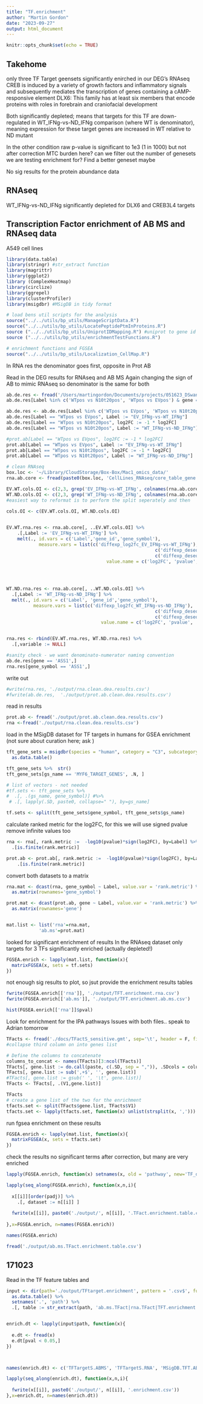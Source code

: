 ```yaml
---
title: "TF.enrichment"
author: "Martin Gordon"
date: "2023-09-27"
output: html_document
---
```


```r
knitr::opts_chunk$set(echo = TRUE)
```

## Takehome 
only three TF Target geensets significantly enirched in our DEG's RNAseq
CREB is induced by a variety of growth factors and inflammatory signals and subsequently mediates the transcription of genes containing a cAMP-responsive element
DLX6: This family has at least six members that encode proteins with roles in forebrain and craniofacial development

Both significantly depleted; means that targets for this TF are down-regulated in WT_IFNg-vs-ND_IFNg comparison (where WT is denominator), meaning expression for these target genes are increased in WT relative to ND mutant

In the other condition raw p-value is significant to 1e3 (1 in 1000) but not after correction
MTC burden here? can we filter out the number of genesets we are testing enrichment for? Find a better geneset maybe

No sig results for the protein abundance data

RNAseq
---
WT_IFNg-vs-ND_IFNg	significantly depleted for DLX6 and CREB3L4 targets


## Transcription Factor enrichment of AB MS and RNAseq data
A549 cell lines

```r
library(data.table)
library(stringr) #str_extract function 
library(magrittr)
library(ggplot2)
library (ComplexHeatmap)
library(circlize)
library(ggrepel)
library(clusterProfiler)
library(msigdbr) #MSigDB in tidy format

# load bens util scripts for the analysis
source("../../utils/bp_utils/ManageScriptData.R")
source("../../utils/bp_utils/LocatePeptidePtmInProteins.R")
source ("../../utils/bp_utils/UniprotIDMapping.R") #uniprot to gene id mapping
source ("../../utils/bp_utils/enrichmentTestFunctions.R")

# enrichment functions and FGSEA 
source("../../utils/bp_utils/Localization_CellMap.R")

```

In RNA res the denominator goes first, opposite in Prot AB

Read in the DEG results for RNAseq and AB MS
Again changing the sign of AB to mimic RNAseq so denominator is the same for both

```r
ab.de.res <- fread('/Users/martingordon/Documents/projects/051623_DSwaney/CellLines_Abundance/tables/2023_05_25_msstats_groupcomparisons.csv.gz')
ab.de.res[Label %in% c('WTpos vs N10t20pos', 'WTpos vs EVpos') & gene == 'ASS1',]

ab.de.res <- ab.de.res[Label %in% c('WTpos vs EVpos', 'WTpos vs N10t20pos'),]
ab.de.res[Label == "WTpos vs EVpos", Label := "EV_IFNg-vs-WT_IFNg"]
ab.de.res[Label == "WTpos vs N10t20pos", log2FC := -1 * log2FC]
ab.de.res[Label == "WTpos vs N10t20pos", Label := "WT_IFNg-vs-ND_IFNg"]

#prot.ab[Label == "WTpos vs EVpos", log2FC := -1 * log2FC]
prot.ab[Label == "WTpos vs EVpos", Label := "EV_IFNg-vs-WT_IFNg"]
prot.ab[Label == "WTpos vs N10t20pos", log2FC := -1 * log2FC]
prot.ab[Label == "WTpos vs N10t20pos", Label := "WT_IFNg-vs-ND_IFNg"]

# clean RNAseq
box.loc <- '~/Library/CloudStorage/Box-Box/Mac1_omics_data/'
rna.ab.core <- fread(paste0(box.loc, 'CellLines_RNAseq/core_table_gene.xls.gz'), fill=T)

EV.WT.cols.OI <- c(2,3, grep('EV_IFNg-vs-WT_IFNg', colnames(rna.ab.core)))
WT.ND.cols.OI <- c(2,3, grep('WT_IFNg-vs-ND_IFNg', colnames(rna.ab.core)))
#easiest way to reformat is to perform the split seperately and then 

cols.OI <- c(EV.WT.cols.OI, WT.ND.cols.OI)

  
EV.WT.rna.res <- rna.ab.core[, ..EV.WT.cols.OI] %>% 
    .[,Label := 'EV_IFNg-vs-WT_IFNg'] %>% 
    melt(., id.vars = c('Label','gene_id','gene_symbol'), 
            measure.vars = list(c('diffexp_log2fc_EV_IFNg-vs-WT_IFNg'), 
                                                       c('diffexp_deseq2_pvalue_EV_IFNg-vs-WT_IFNg'),
                                                       c('diffexp_deseq2_qvalue_EV_IFNg-vs-WT_IFNg')),
                                     value.name = c('log2FC', 'pvalue', 'qvalue'))
  
  


WT.ND.rna.res <- rna.ab.core[, ..WT.ND.cols.OI] %>% 
  .[,Label := 'WT_IFNg-vs-ND_IFNg'] %>% 
  melt(., id.vars = c('Label', 'gene_id','gene_symbol'), 
          measure.vars = list(c('diffexp_log2fc_WT_IFNg-vs-ND_IFNg'), 
                                                       c('diffexp_deseq2_pvalue_WT_IFNg-vs-ND_IFNg'),
                                                       c('diffexp_deseq2_qvalue_WT_IFNg-vs-ND_IFNg')),
                                   value.name = c('log2FC', 'pvalue', 'qvalue'))


rna.res <- rbind(EV.WT.rna.res, WT.ND.rna.res) %>% 
  .[,variable := NULL]

#sanity check - we want denominato-numerator naming convention
ab.de.res[gene == 'ASS1',]
rna.res[gene_symbol == 'ASS1',]

```
write out 

```r
#write(rna.res, './output/rna.clean.dea.results.csv')
#fwrite(ab.de.res,  './output/prot.ab.clean.dea.results.csv')
```

read in results 

```r
prot.ab <- fread('./output/prot.ab.clean.dea.results.csv')
rna <-fread('./output/rna.clean.dea.results.csv')
```

load in the MSigDB dataset for TF targets in humans for GSEA enrichment  
(not sure about curation here; ask )

```r
tft_gene_sets = msigdbr(species = "human", category = "C3", subcategory = "TFT:GTRD") %>% 
  as.data.table()

tft_gene_sets %>%  str()
tft_gene_sets[gs_name == 'MYF6_TARGET_GENES', .N, ]

# list of vectors - not needed
#tf.sets <- tft_gene_sets %>%  
#  .[, .(gs_name, gene_symbol)] #%>% 
 # .[, lapply(.SD, paste0, collapse=" "), by=gs_name]

tf.sets <- split(tft_gene_sets$gene_symbol, tft_gene_sets$gs_name)
```

calculate ranked metric for the log2FC, for this we will use signed pvalue
remove infinite values too 

```r
rna <- rna[, rank.metric :=  -log10(pvalue)*sign(log2FC), by=Label] %>% 
  .[is.finite(rank.metric)]

prot.ab <- prot.ab[, rank.metric :=  -log10(pvalue)*sign(log2FC), by=Label] %>% 
    .[is.finite(rank.metric)]
```

convert both datasets to a matrix 
```r

rna.mat <- dcast(rna, gene_symbol ~ Label, value.var = 'rank.metric') %>%  
  as.matrix(rownames='gene_symbol')

prot.mat <- dcast(prot.ab, gene ~ Label, value.var = 'rank.metric') %>% 
  as.matrix(rownames='gene')


mat.list <- list('rna'=rna.mat,
            'ab.ms'=prot.mat)
```

looked for significant enrichment of results 
In the RNAseq dataset only targets for 3 TFs significantly enriched (actually depleted!)

```r
FGSEA.enrich <- lapply(mat.list, function(x){
  matrixFGSEA(x, sets = tf.sets)
})


```
not enough sig results to plot, so jsut provide the enrichment results tables

```r
fwrite(FGSEA.enrich[['rna']], './output/TFT.enrichment.rna.csv')
fwrite(FGSEA.enrich[['ab.ms']], './output/TFT.enrichment.ab.ms.csv')
```

```r
hist(FGSEA.enrich[['rna']]$pval)
```
Look for enrichment for the IPA pathways
Issues with both files.. speak to Adrian tomorrow

```r
TFacts <- fread('./docs/TFactS_sensitive.gmt', sep='\t', header = F, fill=T)
#collapse third column on into genes list

# Define the columns to concatenate
columns_to_concat <- names(TFacts)[3:ncol(TFacts)]
TFacts[, gene.list := do.call(paste, c(.SD, sep = ",")), .SDcols = columns_to_concat]
TFacts[, gene.list := sub(',+$', '', gene.list)]
#TFacts[, gene.list := gsub(' ', '\t', gene.list)]
TFacts <- TFacts[, .(V1,gene.list)]

TFacts
# create a gene list of the two for the enrichment
tfacts.set <- split(TFacts$gene.list, TFacts$V1)
tfacts.set <- lapply(tfacts.set, function(x) unlist(strsplit(x, ',')))
```
run fgsea enrichment on these results
```r
FGSEA.enrich <- lapply(mat.list, function(x){
  matrixFGSEA(x, sets = tfacts.set)
})

```
check the results
no significant terms after correction, but many are very enriched 

```r
lapply(FGSEA.enrich, function(x) setnames(x, old = 'pathway', new='TF_direction'))

lapply(seq_along(FGSEA.enrich), function(x,n,i){
  
  x[[i]][order(padj)] %>% 
    .[, dataset := n[[i]] ]
  
  fwrite(x[[i]], paste0('./output/', n[[i]], '.TFact.enrichment.table.csv'))
  
},x=FGSEA.enrich, n=names(FGSEA.enrich))

names(FGSEA.enrich)

fread('./output/ab.ms.TFact.enrichment.table.csv')
```

171023
---
Read in the TF feature tables and 

```r
input <- dir(path='./output/TFtarget.enrichment', pattern = '.csv$', full.names = T) %>% 
  as.data.table() %>% 
  setnames('.', 'path') %>% 
  .[, table := str_extract(path, 'ab.ms.TFact|rna.TFact|TFT.enrichment.ab.ms|TFT.enrichment.rna')]


enrich.dt <- lapply(input$path, function(x){
  
  e.dt <- fread(x)
  e.dt[pval < 0.05,]
})



names(enrich.dt) <- c('TFTargetS.ABMS', 'TFTargetS.RNA', 'MSigDB.TFT.ABMS', 'MSigDB.TFT.RNA')

lapply(seq_along(enrich.dt), function(x,n,i){
  
  fwrite(x[[i]], paste0('./output/', n[[i]], '.enrichment.csv'))
},x=enrich.dt, n=names(enrich.dt))
```

